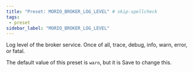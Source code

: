 ```yaml
---
title: "Preset: MORIO_BROKER_LOG_LEVEL" # skip-spellcheck
tags:
 - preset
sidebar_label: "MORIO_BROKER_LOG_LEVEL"
---
```


Log level of the broker service. Once of all, trace, debug, info, warn, error, or fatal.

<Note>

The default value of this preset is `warn`, but it is <Label style="success">Save</Label> to change this.

</Note>
